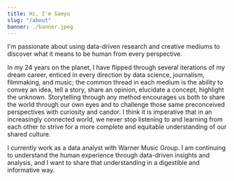 ```yaml
---
title: Hi, I'm Samyu
slug: "/about"
banner: ./banner.jpeg
---
```


I'm passionate about using data-driven research and creative mediums to discover what it means to be human from every perspective.

In my 24 years on the planet, I have flipped through several iterations of my dream career, enticed in every direction by data science, journalism, filmmaking, and music; the common thread in each medium is the ability to convey an idea, tell a story, share an opinion, elucidate a concept, highlight the unknown. Storytelling through any method encourages us both to share the world through our own eyes and to challenge those same preconceived perspectives with curiosity and candor. I think it is imperative that in an increasingly connected world, we never stop listening to and learning from each other to strive for a more complete and equitable understanding of our shared culture.

I currently work as a data analyst with Warner Music Group. I am continuing to understand the human experience through data-driven insights and analysis, and I want to share that understanding in a digestible and informative way.